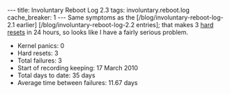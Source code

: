 ---
title: Involuntary Reboot Log 2.3
tags: involuntary.reboot.log
cache_breaker: 1
---
Same symptoms as the [/blog/involuntary-reboot-log-2.1 earlier] [/blog/involuntary-reboot-log-2.2 entries]; that makes 3 [[hard resets]] in 24 hours, so looks like I have a fairly serious problem.

* Kernel panics: 0
* Hard resets: 3
* Total failures: 3
* Start of recording keeping: 17 March 2010
* Total days to date: 35 days
* Average time between failures: 11.67 days
